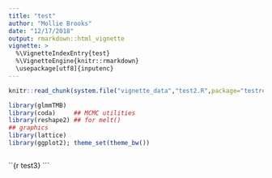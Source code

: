```yaml
---
title: "test"
author: "Mollie Brooks"
date: "12/17/2018"
output: rmarkdown::html_vignette
vignette: >
  %\VignetteIndexEntry{test}
  %\VignetteEngine{knitr::rmarkdown}
  \usepackage[utf8]{inputenc}
---
```


```r
knitr::read_chunk(system.file("vignette_data","test2.R",package="testreadchunk"))
```

```r
library(glmmTMB)
library(coda)     ## MCMC utilities
library(reshape2) ## for melt()
## graphics
library(lattice)
library(ggplot2); theme_set(theme_bw())
```

```r
```

``{r test3}
```


